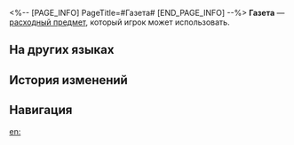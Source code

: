 <%-- [PAGE_INFO]
PageTitle=#Газета#
[END_PAGE_INFO] --%>
{{Расходный предмет Инфобокс
|id          = 408208
|Изображения = Item Penacony Readable 4.png
|Тип         = Расходные предметы HP
|Редкость    = 1
|Эффект      = Восстанавливает выбранному союзнику 15% НР плюс 150 НР.
|Описание    = ''Физический носитель Памяти - важнейшее средство для обитателей Мира грёз, которое позволяет понимать внешний мир и записывать одну хорошую новость за другой.''<br />''- Новости нужны для того, чтобы люди знали о вчерашнем дне, жили хорошо сегодня и с нетерпением ждали завтра.''<br />''- Однако в сладких снах, где время застыло, можно узнавать только о хорошем.''
|Рецепт      = 
|Источник1   = [[Тележка с газетами]]
|Источник2   = 
|Источник3   = 
}}
'''Газета''' — [[расходный предмет]], который игрок может использовать.

==На других языках==
{{На других языках
|en   = Newspaper
|zhs  = 报纸
|zht  = 報紙
|ja   = 新聞紙
|ko   = 신문
|es   = Periódico
|fr   = Journal
|ru   = Газета
|th   = หนังสือพิมพ์
|vi   = Giấy Báo
|de   = Zeitung
|id   = Newspaper
|pt   = Jornal
}}

==История изменений==
{{История изменений|3.5}}

==Навигация==
{{Расходные предметы Навбокс}}

[[en:]]